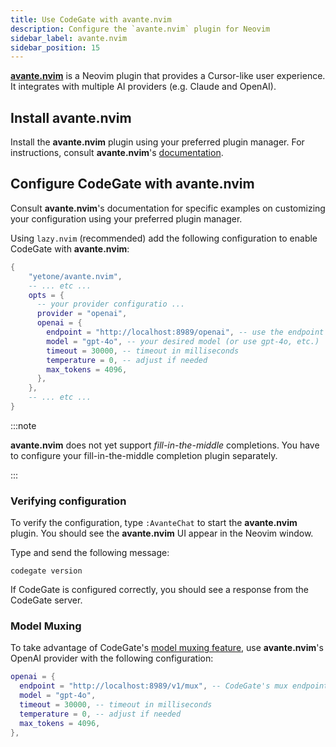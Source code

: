 ```yaml
---
title: Use CodeGate with avante.nvim
description: Configure the `avante.nvim` plugin for Neovim
sidebar_label: avante.nvim
sidebar_position: 15
---
```


**[avante.nvim](https://github.com/yetone/avante.nvim)** is a Neovim plugin that
provides a Cursor-like user experience. It integrates with multiple AI providers
(e.g. Claude and OpenAI).

## Install avante.nvim

Install the **avante.nvim** plugin using your preferred plugin manager. For
instructions, consult **avante.nvim**'s
[documentation](https://github.com/yetone/avante.nvim?tab=readme-ov-file#installation).

## Configure CodeGate with avante.nvim

Consult **avante.nvim**'s documentation for specific examples on customizing
your configuration using your preferred plugin manager.

Using `lazy.nvim` (recommended) add the following configuration to enable
CodeGate with **avante.nvim**:

```lua
{
    "yetone/avante.nvim",
    -- ... etc ...
    opts = {
      -- your provider configuratio ...
      provider = "openai",
      openai = {
        endpoint = "http://localhost:8989/openai", -- use the endpoint matching your LLM provider
        model = "gpt-4o", -- your desired model (or use gpt-4o, etc.)
        timeout = 30000, -- timeout in milliseconds
        temperature = 0, -- adjust if needed
        max_tokens = 4096,
      },
    },
    -- ... etc ...
}
```

:::note

**avante.nvim** does not yet support _fill-in-the-middle_ completions. You have
to configure your fill-in-the-middle completion plugin separately.

:::

### Verifying configuration

To verify the configuration, type `:AvanteChat` to start the **avante.nvim**
plugin. You should see the **avante.nvim** UI appear in the Neovim window.

Type and send the following message:

```
codegate version
```

If CodeGate is configured correctly, you should see a response from the CodeGate
server.

### Model Muxing

To take advantage of CodeGate's [model muxing feature](/features/muxing), use
**avante.nvim**'s OpenAI provider with the following configuration:

```lua
openai = {
  endpoint = "http://localhost:8989/v1/mux", -- CodeGate's mux endpoint
  model = "gpt-4o",
  timeout = 30000, -- timeout in milliseconds
  temperature = 0, -- adjust if needed
  max_tokens = 4096,
},
```
